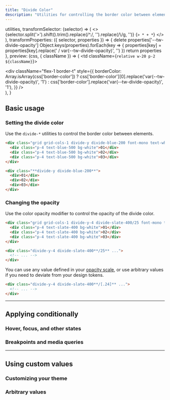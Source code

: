 ```yaml
---
title: "Divide Color"
description: "Utilities for controlling the border color between elements."
---
```



  utilities,
  transformSelector: (selector) => (
    <>
      {selector.split('>').shift().trim().replace(/^\./, '').replace(/\\/g, '')} <span className="ml-1 text-purple-300">{`> * + *`}</span>
    </>
  ),
  transformProperties: ({ selector, properties }) => {
    delete properties['--tw-divide-opacity']
    Object.keys(properties).forEach(key => {
      properties[key] = properties[key].replace(' / var(--tw-divide-opacity)', '')
    })
    return properties
  },
  preview: (css, { className }) => (
    <td className={`relative w-20 p-2 ${className}`}>
      <div className="absolute inset-0 flex flex-col m-2">
        <div className="flex-1" />
        <div
          className="flex-1 border-t"
          style={{
            borderColor: Array.isArray(css['border-color'])
              ? css['border-color'][0].replace('var(--tw-divide-opacity)', '1')
              : css['border-color'].replace('var(--tw-divide-opacity)', '1'),
          }}
        />
      </div>
    </td>
  ),
}

## Basic usage

### Setting the divide color

Use the `divide-*` utilities to control the border color between elements.

```html {{ example: { p: 'none' } }}
<div class="grid grid-cols-1 divide-y divide-blue-200 font-mono text-white text-sm text-center font-bold leading-6 shadow-lg overflow-hidden max-w-sm mx-auto">
  <div class="p-4 text-blue-500 bg-white">01</div>
  <div class="p-4 text-blue-500 bg-white">02</div>
  <div class="p-4 text-blue-500 bg-white">03</div>
</div>
```

```html
<div class="**divide-y divide-blue-200**">
  <div>01</div>
  <div>02</div>
  <div>03</div>
</div>
```

### Changing the opacity

Use the color opacity modifier to control the opacity of the divide color.

```html {{ example: { p: 'none' } }}
<div class="grid grid-cols-1 divide-y-4 divide-slate-400/25 font-mono text-white text-sm text-center font-bold leading-6 shadow-lg overflow-hidden max-w-sm mx-auto">
  <div class="p-4 text-slate-400 bg-white">01</div>
  <div class="p-4 text-slate-400 bg-white">02</div>
  <div class="p-4 text-slate-400 bg-white">03</div>
</div>
```

```html
<div class="divide-y-4 divide-slate-400**/25** ...">
  <!-- ... -->
</div>
```

You can use any value defined in your [opacity scale](/docs/opacity), or use arbitrary values if you need to deviate from your design tokens.

```html
<div class="divide-y-4 divide-slate-400**/[.24]** ...">
  <!-- ... -->
</div>
```

---

## <Heading ignore>Applying conditionally</Heading>

### <Heading ignore>Hover, focus, and other states</Heading>

<HoverFocusAndOtherStates defaultClass="divide-y divide-teal-400" featuredClass="divide-pink-400" />

### <Heading ignore>Breakpoints and media queries</Heading>

<BreakpointsAndMediaQueries defaultClass="divide-y divide-teal-400" featuredClass="divide-pink-400" />

---

## Using custom values

### Customizing your theme

<CustomizePluginColors name="divide" configKey="divideColor" />

### Arbitrary values

<ArbitraryValues name="divide color" featuredClass="divide-[#243c5a]" />
